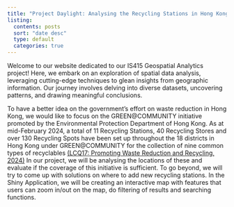 ```yaml
---
title: "Project Daylight: Analysing the Recycling Stations in Hong Kong"
listing:
  contents: posts
  sort: "date desc"
  type: default
  categories: true
---
```


Welcome to our website dedicated to our IS415 Geospatial Analytics project! Here, we embark on an exploration of spatial data analysis, leveraging cutting-edge techniques to glean insights from geographic information. Our journey involves delving into diverse datasets, uncovering patterns, and drawing meaningful conclusions. 

To have a better idea on the government’s effort on waste reduction in Hong Kong, we would like to focus on the GREEN\@COMMUNITY initiative promoted by the Environmental Protection Department of Hong Kong. As at mid-February 2024, a total of 11 Recycling Stations, 40 Recycling Stores and over 130 Recycling Spots have been set up throughout the 18 districts in Hong Kong under GREEN\@COMMUNITY for the collection of nine common types of recyclables [(LCQ17: Promoting Waste Reduction and Recycling, 2024) ](https://www.info.gov.hk/gia/general/202402/28/P2024022800418.htm) In our project, we will be analysing the locations of these and evaluate if the coverage of this initiative is sufficient. To go beyond, we will try to come up with solutions on where to add new recycling stations. In the Shiny Application, we will be creating an interactive map with features that users can zoom in/out on the map, do filtering of results and searching functions. 
